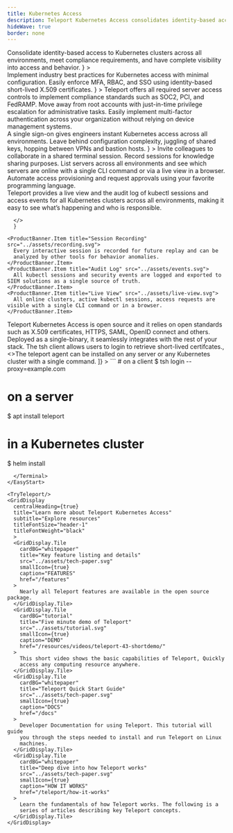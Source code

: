 ```yaml
---
title: Kubernetes Access
description: Teleport Kubernetes Access consolidates identity-based access to Kubernetes clusters across all environments.
hideWave: true
border: none
---
```



<Section bg="grayWave">
  <AnimationHeader
    title="Teleport Kubernetes Access"
    subtitle="Teleport Access Plane"
    description={
      <>
        Consolidate identity-based access to Kubernetes clusters across all environments, meet compliance requirements, and have complete visibility into access and behavior.
      </>
    }
  >
  <TerminalAnimation text="kubernetes"/>
  </AnimationHeader>
  <AnnouncementBar />
</Section>
<Section bg="wavelight">
  <ProductBanner
    imgPosition="right"
    title="Secure Kubernetes & meet compliance requirements"
    subtitle="For DevSecOps"
    src="../assets/k8s-access.png"
    alt="a diagram of server architecture"
    description={
      <>
        Implement industry best practices for Kubernetes access with minimal configuration. Easily enforce MFA, RBAC, and SSO using identity-based short-lived X.509 certificates.
      </>
      }
  >
    <ProductBanner.Item title="Access Controls" src="../assets/soc2.png">
      Teleport offers all required server access controls to implement
      compliance standards such as SOC2, PCI, and FedRAMP.
    </ProductBanner.Item>
    <ProductBanner.Item title="Access Requests" src="../assets/cert.png">
      Move away from root accounts with just-in-time privilege escalation for
      administrative tasks.
    </ProductBanner.Item>
    <ProductBanner.Item title="Per Session MFA" src="../assets/sso.png">
      Easily implement multi-factor authentication across your organization
      without relying on device management systems.
    </ProductBanner.Item>
  </ProductBanner>
</Section>
<Section bg="grayWave">
  <ProductBanner
    imgPosition="left"
    title="Access that doesn't get in the way"
    subtitle="For Developers"
    src="../assets/access-anywhere-alt.png"
    alt="a diagram of server architecture"
    description={
      <>
        A single sign-on gives engineers instant Kubernetes access across all environments. Leave behind configuration complexity, juggling of shared keys, hopping between VPNs and bastion hosts.
      </>
      }
  >
    <ProductBanner.Item title="Session Sharing" src="../assets/cert.png">
      Invite colleagues to collaborate in a shared terminal session. Record
      sessions for knowledge sharing purposes.
    </ProductBanner.Item>
    <ProductBanner.Item title="Live Server Catalog" src="../assets/catalog.svg">
      List servers across all environments and see which servers are online with
      a single CLI command or via a live view in a browser.
    </ProductBanner.Item>
    <ProductBanner.Item title="Plugins and API" src="../assets/plugins.svg">
      Automate access provisioning and request approvals using your favorite
      programming language.
    </ProductBanner.Item>
  </ProductBanner>
</Section>
<Section bg="wavelight">
  <ProductBanner
    imgPosition="right"
    title="Complete visibility into access and behavior"
    subtitle="For Security Professionals"
    src="../assets/db-access.png"
    alt="a diagram of server architecture"
    description={
      <>
        Teleport provides a live view and the audit log of kubectl sessions and access events for all Kubernetes clusters across all environments, making it easy to see what’s happening and who is responsible.

      </>
      }
>

    <ProductBanner.Item title="Session Recording" src="../assets/recording.svg">
      Every interactive session is recorded for future replay and can be
      analyzed by other tools for behavior anomalies.
    </ProductBanner.Item>
    <ProductBanner.Item title="Audit Log" src="../assets/events.svg">
      All kubectl sessions and security events are logged and exported to SIEM solutions as a single source of truth.
    </ProductBanner.Item>
    <ProductBanner.Item title="Live View" src="../assets/live-view.svg">
      All online clusters, active kubectl sessions, access requests are visible with a single CLI command or in a browser.
    </ProductBanner.Item>

  </ProductBanner>
</Section>
<VideoBanner title="Demo Video" videoId="2diX_UAmJ1c" />
<WorksWith title="Works with everything you have">
  Teleport Kubernetes Access is open source and it relies on open standards such as
  X.509 certificates, HTTPS, SAML, OpenID connect and others. Deployed as a
  single-binary, it seamlessly integrates with the rest of your stack.
</WorksWith>
<EasyStart
  description="Teleport is easy to deploy and use. We believe that simplicity and good user experience are key to first-class security."
  listDescription="Teleport consists of just two binaries."
  listItems={[
    <>The <span style={{color: "#512FC9", fontFamily: "Ubuntu Mono"}}>tsh</span> client allows users to login to retrieve short-lived certifcates.</>, 
    <>The <span style={{color: "#512FC9", fontFamily: "Ubuntu Mono"}}>teleport</span> agent can be installed on any server or any Kubernetes cluster with a single command.</>
  ]}
>
  <Terminal>
```
# on a client
$ tsh login --proxy=example.com

# on a server
$ apt install teleport

# in a Kubernetes cluster
$ helm install
```
  </Terminal>
</EasyStart>

<TryTeleport/>
<GridDisplay
  centralHeading={true}
  title="Learn more about Teleport Kubernetes Access"
  subtitle="Explore resources"
  titleFontSize="header-1"
  titleFontWeight="black"
  >
  <GridDisplay.Tile
    cardBG="whitepaper"
    title="Key feature listing and details"
    src="../assets/tech-paper.svg"
    smallIcon={true}
    caption="FEATURES"
    href="/features"
  >
    Nearly all Teleport features are available in the open source package.
  </GridDisplay.Tile>
  <GridDisplay.Tile
    cardBG="tutorial"
    title="Five minute demo of Teleport"
    src="../assets/tutorial.svg"
    smallIcon={true}
    caption="DEMO"
    href="/resources/videos/teleport-43-shortdemo/"
  >
    This short video shows the basic capabilities of Teleport, Quickly
    access any computing resource anywhere.
  </GridDisplay.Tile>
  <GridDisplay.Tile
    cardBG="whitepaper"
    title="Teleport Quick Start Guide"
    src="../assets/tech-paper.svg"
    smallIcon={true}
    caption="DOCS"
    href="/docs"
  >
    Developer Documentation for using Teleport. This tutorial will guide
    you through the steps needed to install and run Teleport on Linux
    machines.
  </GridDisplay.Tile>
  <GridDisplay.Tile
    cardBG="whitepaper"
    title="Deep dive into how Teleport works"
    src="../assets/tech-paper.svg"
    smallIcon={true}
    caption="HOW IT WORKS"
    href="/teleport/how-it-works"
  >
    Learn the fundamentals of how Teleport works. The following is a
    series of articles describing key Teleport concepts.
  </GridDisplay.Tile>
</GridDisplay>
